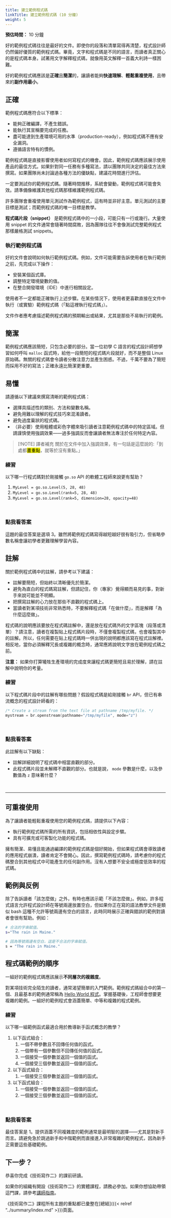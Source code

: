 ```yaml
---
title: 建立範例程式碼
linkTitle: 建立範例程式碼 (10 分鐘)
weight: 5
---
```


**預估時間：** 10 分鐘

好的範例程式碼往往是最好的文件。即使你的段落和清單寫得再清楚，程式設計師仍然偏好優質的範例程式碼。畢竟，文字和程式碼是不同的語言，而讀者真正關心的是程式碼本身。試著用文字解釋程式碼，就像用英文解釋一首義大利詩一樣困難。

好的範例程式碼應該是**正確**且**簡潔**的，讓讀者能夠**快速理解**、**輕鬆重複使用**，且帶來的**副作用最小**。

## 正確

範例程式碼應符合以下標準：

* 能夠正確編譯，不產生錯誤。
* 能執行其宣稱要完成的任務。
* 盡可能達到生產環境可用的水準（production-ready），例如程式碼不應有安全漏洞。
* 遵循語言特有的慣例。

範例程式碼是直接影響使用者如何寫程式的機會。因此，範例程式碼應該展示使用產品的最佳方式。如果針對同一任務有多種寫法，請以團隊共同決定的最佳方法來撰寫。如果團隊尚未討論過各種方法的優缺點，建議花時間進行評估。

一定要測試你的範例程式碼。隨著時間推移，系統會變動，範例程式碼可能會失效。請準備像維護其他程式碼那樣維護範例程式碼。

許多團隊會重複使用單元測試作為範例程式，這有時並非好主意。單元測試的主要目標是測試；而範例程式碼的唯一目標是教學。

**程式碼片段（snippet）** 是範例程式碼中的一小段，可能只有一行或幾行。大量使用 snippet 的文件通常會隨著時間腐敗，因為團隊往往不會像測試完整範例程式那樣嚴格測試 snippets。

### 執行範例程式碼

好的文件會說明如何執行範例程式碼。例如，文件可能需要告訴使用者在執行範例之前，先完成以下操作：

* 安裝某個函式庫。
* 調整特定環境變數的值。
* 在整合開發環境（IDE）中進行相關設定。

使用者不一定都能正確執行上述步驟。在某些情況下，使用者更喜歡直接在文件中執行（或實驗）範例程式碼（「點這裡執行程式碼」）。

文件作者應考慮描述範例程式碼的預期輸出或結果，尤其是那些不易執行的範例。

## 簡潔

範例程式碼應該簡短，只包含必要的部分。當一位初學 C 語言的程式設計師想學習如何呼叫 `malloc` 函式時，給他一段簡短的程式碼片段就好，而不是整個 Linux 原始碼。無關的程式碼會令讀者分散注意力並產生困惑。不過，千萬不要為了簡短而採用不好的寫法；正確永遠比簡潔更重要。

## 易懂

請遵循以下建議來撰寫清晰的範例程式碼：

* 選擇具描述性的類別、方法和變數名稱。
* 避免用難以理解的程式技巧來混淆讀者。
* 避免過度巢狀的程式碼。
* （非必要）使用粗體或彩色字體來吸引讀者注意範例程式碼中的特定區域。但請謹慎使用強調效果——過多強調反而會讓讀者無法專注於任何特定內容。

> [!NOTE] 譯者補充
> 關於在文件中加入強調效果，有一句話是這麼說的:「到處都<mark>畫重點</mark>，就等於沒有重點。」

### 練習 {#ex1}

以下哪一行程式碼對於剛接觸 `go.so` API 的軟體工程師來說更有幫助？

1. `MyLevel = go.so.Level(5, 28, 48)`
2. `MyLevel = go.so.Level(rank=5, 28, 48)`
3. `MyLevel = go.so.Level(rank=5, dimension=28, opacity=48)`

<br />

::: {.callout-note collapse="true"}
### 點我看答案

這題的最佳答案是選項 3。雖然將範例程式碼寫得越短越好很有吸引力，但省略參數名稱會讓初學者更難理解學習內容。
:::

## 註解

關於範例程式碼中的註解，請參考以下建議：

* 註解要簡短，但始終以清晰優先於簡潔。
* 避免為直白的程式碼寫註解，但請記住，你（專家）覺得顯而易見的事，對新手來說可能並不明顯。
* 把撰寫註解的心力放在那些不直觀的程式碼上。
* 當讀者對某項技術非常熟悉時，不要解釋程式碼「在做什麼」，而是解釋「為什麼這麼做」。

程式碼的說明應該要放在程式碼註解中，還是放在程式碼外的文字區塊（段落或清單）？請注意，讀者在複製貼上程式碼片段時，不僅會複製程式碼，也會複製其中的註解。所以，任何需要在貼上程式碼時一併出現的說明都應該寫在程式註解裡。相反地，當你必須解釋冗長或複雜的概念時，通常應將說明文字放在範例程式碼之前。

**注意：** 如果你打算犧牲生產環境的完成度來讓程式碼更簡短且易於理解，請在註解中說明你的考量。

### 練習 {#ex2}

以下程式碼片段中的註解有哪些問題？假設程式碼是給剛接觸 `br` API，但已有串流概念的程式設計師看的：

```c
/* Create a stream from the text file at pathname /tmp/myfile. */
mystream = br.openstream(pathname="/tmp/myfile", mode="z")
```

<br />

::: {.callout-note collapse="true"}
### 點我看答案

此註解有以下缺點：

* 註解詳細說明了程式碼中相當直觀的部分。
* 此程式碼片段並未解釋不直觀的部分。也就是說， `mode` 參數是什麼，以及參數值為 `z` 意味著什麼？
:::

<br />

---

## 可重複使用

為了讓讀者能輕鬆重複使用您的範例程式碼，請提供以下內容：

* 執行範例程式碼所需的所有資訊，包括相依性與設定步驟。
* 具有可擴充或可客製化功能的程式碼。

擁有簡潔、易懂且能通過編譯的範例程式碼是個好開始，但如果程式碼會導致讀者的應用程式崩潰，讀者肯定不會開心。因此，撰寫範例程式碼時，請考慮你的程式碼整合到其他程式中可能產生的任何副作用。沒有人想要不安全或極度低效率的程式碼。

## 範例與反例

除了告訴讀者「該怎麼做」之外，有時也應該示範「不該怎麼做」。例如，許多程式語言允許程式設計師在等號兩邊放置空白，但如果你正在寫的語法教學文件是類似 bash 這種不允許等號兩邊有空白的語言，此時同時展示正確與錯誤的範例對讀者會很有幫助。例如：

<i class="fa-solid fa-thumbs-up fa-lg" style="color: green;"></i>

```bash
# 合法的字串賦值。
s="The rain in Maine."
```

<i class="fa-solid fa-thumbs-down fa-lg" style="color: red;"></i>

```bash
# 因為等號兩邊有空白，這是不合法的字串賦值。
s = "The rain in Maine."
```

## 程式碼範例的順序

一組好的範例程式碼應該展示**不同層次的複雜度**。

對某項技術完全陌生的讀者，通常渴望簡單的入門範例。範例程式碼組合中的第一個、且最基本的範例通常稱為 [Hello World 程式](https://zh.wikipedia.org/wiki/%22Hello,_World!%22_program)。掌握基礎後，工程師會想要更複雜的範例。一組好的範例程式會涵蓋簡單、中等和複雜的程式範例。

### 練習 {#ex3}

以下哪一組範例函式最適合用於教導新手函式概念的教學？

1. 以下函式組合：
   1. 一個不帶參數且不回傳任何值的函式。
   2. 一個帶有一個參數但不回傳任何值的函式。
   3. 一個接受一個參數並返回一個值的函式。
   4. 一個接受三個參數並返回一個值的函式。
2. 以下函式組合：
   1. 一個接受三個參數並返回一個值的函式。
3. 以下函式組合：
   1. 一個接受一個參數並返回一個值的函式。
   2. 一個接受三個參數並返回一個值的函式。

<br />

::: {.callout-note collapse="true"}
### 點我看答案

最佳答案是 1。提供涵蓋不同複雜度的範例通常是最明智的選擇——尤其是對新手而言。請避免急於跳過新手和中階範例而直接進入非常複雜的範例程式，因為新手正需要這些基礎範例。
:::

## 下一步？

恭喜你完成《技術寫作二》的課前研讀。

如果你的組織有開設《技術寫作二》的實體課程，請務必參加。如果你想協助帶領這門課，請參考[講師指南](https://developers.google.com/tech-writing/for-instructors/two/instructors-guide)。

《技術寫作二》課程所有主題的重點都已彙整在[總結]({{< relref "../summary/index.md" >}})頁面。
